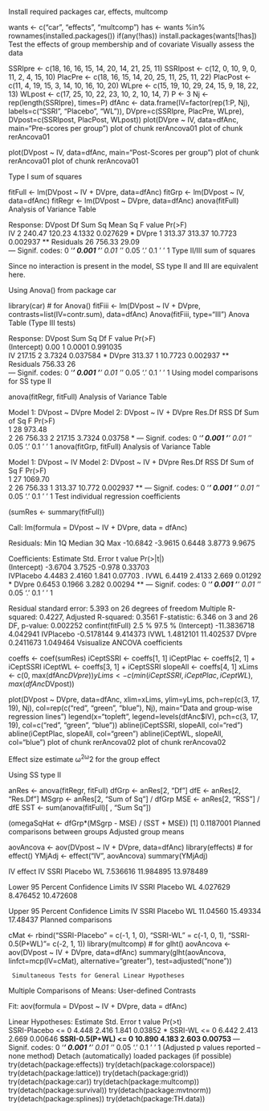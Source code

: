 Install required packages
car, effects, multcomp

wants <- c("car", "effects", "multcomp")
has   <- wants %in% rownames(installed.packages())
if(any(!has)) install.packages(wants[!has])
Test the effects of group membership and of covariate
Visually assess the data

SSRIpre  <- c(18, 16, 16, 15, 14, 20, 14, 21, 25, 11)
SSRIpost <- c(12,  0, 10,  9,  0, 11,  2,  4, 15, 10)
PlacPre  <- c(18, 16, 15, 14, 20, 25, 11, 25, 11, 22)
PlacPost <- c(11,  4, 19, 15,  3, 14, 10, 16, 10, 20)
WLpre    <- c(15, 19, 10, 29, 24, 15,  9, 18, 22, 13)
WLpost   <- c(17, 25, 10, 22, 23, 10,  2, 10, 14,  7)
P     <- 3
Nj    <- rep(length(SSRIpre), times=P)
dfAnc <- data.frame(IV=factor(rep(1:P, Nj), labels=c("SSRI", "Placebo", "WL")),
                    DVpre=c(SSRIpre,   PlacPre,  WLpre),
                    DVpost=c(SSRIpost, PlacPost, WLpost))
plot(DVpre  ~ IV, data=dfAnc, main="Pre-scores per group")
plot of chunk rerAncova01
plot of chunk rerAncova01

plot(DVpost ~ IV, data=dfAnc, main="Post-Scores per group")
plot of chunk rerAncova01
plot of chunk rerAncova01

Type I sum of squares

fitFull <- lm(DVpost ~ IV + DVpre, data=dfAnc)
fitGrp  <- lm(DVpost ~ IV,         data=dfAnc)
fitRegr <- lm(DVpost ~      DVpre, data=dfAnc)
anova(fitFull)
Analysis of Variance Table

Response: DVpost
          Df Sum Sq Mean Sq F value   Pr(>F)   
IV         2 240.47  120.23  4.1332 0.027629 * 
DVpre      1 313.37  313.37 10.7723 0.002937 **
Residuals 26 756.33   29.09                    
---
Signif. codes:  0 '***' 0.001 '**' 0.01 '*' 0.05 '.' 0.1 ' ' 1
Type II/III sum of squares

Since no interaction is present in the model, SS type II and III are equivalent here.

Using Anova() from package car

library(car)                       # for Anova()
fitFiii <- lm(DVpost ~ IV + DVpre,
              contrasts=list(IV=contr.sum), data=dfAnc)
Anova(fitFiii, type="III")
Anova Table (Type III tests)

Response: DVpost
            Sum Sq Df F value   Pr(>F)   
(Intercept)   0.00  1  0.0001 0.991035   
IV          217.15  2  3.7324 0.037584 * 
DVpre       313.37  1 10.7723 0.002937 **
Residuals   756.33 26                    
---
Signif. codes:  0 '***' 0.001 '**' 0.01 '*' 0.05 '.' 0.1 ' ' 1
Using model comparisons for SS type II

anova(fitRegr, fitFull)
Analysis of Variance Table

Model 1: DVpost ~ DVpre
Model 2: DVpost ~ IV + DVpre
  Res.Df    RSS Df Sum of Sq      F  Pr(>F)  
1     28 973.48                              
2     26 756.33  2    217.15 3.7324 0.03758 *
---
Signif. codes:  0 '***' 0.001 '**' 0.01 '*' 0.05 '.' 0.1 ' ' 1
anova(fitGrp,  fitFull)
Analysis of Variance Table

Model 1: DVpost ~ IV
Model 2: DVpost ~ IV + DVpre
  Res.Df     RSS Df Sum of Sq      F   Pr(>F)   
1     27 1069.70                                
2     26  756.33  1    313.37 10.772 0.002937 **
---
Signif. codes:  0 '***' 0.001 '**' 0.01 '*' 0.05 '.' 0.1 ' ' 1
Test individual regression coefficients

(sumRes <- summary(fitFull))

Call:
lm(formula = DVpost ~ IV + DVpre, data = dfAnc)

Residuals:
     Min       1Q   Median       3Q      Max 
-10.6842  -3.9615   0.6448   3.8773   9.9675 

Coefficients:
            Estimate Std. Error t value Pr(>|t|)   
(Intercept)  -3.6704     3.7525  -0.978  0.33703   
IVPlacebo     4.4483     2.4160   1.841  0.07703 . 
IVWL          6.4419     2.4133   2.669  0.01292 * 
DVpre         0.6453     0.1966   3.282  0.00294 **
---
Signif. codes:  0 '***' 0.001 '**' 0.01 '*' 0.05 '.' 0.1 ' ' 1

Residual standard error: 5.393 on 26 degrees of freedom
Multiple R-squared:  0.4227,    Adjusted R-squared:  0.3561 
F-statistic: 6.346 on 3 and 26 DF,  p-value: 0.002252
confint(fitFull)
                  2.5 %    97.5 %
(Intercept) -11.3836718  4.042941
IVPlacebo    -0.5178144  9.414373
IVWL          1.4812101 11.402537
DVpre         0.2411673  1.049464
Vsisualize ANCOVA coefficients

coeffs    <- coef(sumRes)
iCeptSSRI <- coeffs[1, 1]
iCeptPlac <- coeffs[2, 1] + iCeptSSRI
iCeptWL   <- coeffs[3, 1] + iCeptSSRI
slopeAll  <- coeffs[4, 1]
xLims <- c(0, max(dfAnc$DVpre))
yLims <- c(min(iCeptSSRI, iCeptPlac, iCeptWL), max(dfAnc$DVpost))

plot(DVpost ~ DVpre, data=dfAnc, xlim=xLims, ylim=yLims,
     pch=rep(c(3, 17, 19), Nj), col=rep(c("red", "green", "blue"), Nj),
     main="Data and group-wise regression lines")
legend(x="topleft", legend=levels(dfAnc$IV), pch=c(3, 17, 19),
       col=c("red", "green", "blue"))
abline(iCeptSSRI, slopeAll, col="red")
abline(iCeptPlac, slopeAll, col="green")
abline(iCeptWL,   slopeAll, col="blue")
plot of chunk rerAncova02
plot of chunk rerAncova02

Effect size estimate
ω^2ω^2 for the group effect

Using SS type II

anRes <- anova(fitRegr, fitFull)
dfGrp <- anRes[2, "Df"]
dfE   <- anRes[2, "Res.Df"]
MSgrp <- anRes[2, "Sum of Sq"] / dfGrp
MSE   <- anRes[2, "RSS"] / dfE
SST   <- sum(anova(fitFull)[ , "Sum Sq"])

(omegaSqHat <- dfGrp*(MSgrp - MSE) / (SST + MSE))
[1] 0.1187001
Planned comparisons between groups
Adjusted group means

aovAncova <- aov(DVpost ~ IV + DVpre, data=dfAnc)
library(effects)                    # for effect()
YMjAdj <- effect("IV", aovAncova)
summary(YMjAdj)

 IV effect
IV
     SSRI   Placebo        WL 
 7.536616 11.984895 13.978489 

 Lower 95 Percent Confidence Limits
IV
     SSRI   Placebo        WL 
 4.027629  8.476452 10.472608 

 Upper 95 Percent Confidence Limits
IV
    SSRI  Placebo       WL 
11.04560 15.49334 17.48437 
Planned comparisons

cMat <- rbind("SSRI-Placebo"  = c(-1,  1, 0),
              "SSRI-WL"       = c(-1,  0, 1),
              "SSRI-0.5(P+WL)"= c(-2,  1, 1))
library(multcomp)                    # for glht()
aovAncova <- aov(DVpost ~ IV + DVpre, data=dfAnc)
summary(glht(aovAncova, linfct=mcp(IV=cMat), alternative="greater"),
        test=adjusted("none"))

     Simultaneous Tests for General Linear Hypotheses

Multiple Comparisons of Means: User-defined Contrasts


Fit: aov(formula = DVpost ~ IV + DVpre, data = dfAnc)

Linear Hypotheses:
                    Estimate Std. Error t value  Pr(>t)   
SSRI-Placebo <= 0      4.448      2.416   1.841 0.03852 * 
SSRI-WL <= 0           6.442      2.413   2.669 0.00646 **
SSRI-0.5(P+WL) <= 0   10.890      4.183   2.603 0.00753 **
---
Signif. codes:  0 '***' 0.001 '**' 0.01 '*' 0.05 '.' 0.1 ' ' 1
(Adjusted p values reported -- none method)
Detach (automatically) loaded packages (if possible)
try(detach(package:effects))
try(detach(package:colorspace))
try(detach(package:lattice))
try(detach(package:grid))
try(detach(package:car))
try(detach(package:multcomp))
try(detach(package:survival))
try(detach(package:mvtnorm))
try(detach(package:splines))
try(detach(package:TH.data))
